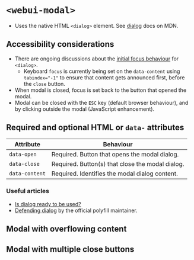 
<Meta of={WebUIModal} />

# `<webui-modal>`
- Uses the native HTML `<dialog>` element. See [dialog](https://developer.mozilla.org/en-US/docs/Web/HTML/Element/dialog) docs on MDN.

<Canvas of={WebUIModal.WebUIModal} />

## Accessibility considerations
- There are ongoing discussions about the [initial focus behaviour](https://github.com/whatwg/html/wiki/dialog--initial-focus,-a-proposal) for `<dialog>`.
    - Keyboard `focus` is currently being set on the `data-content` using `tabindex="-1"` to ensure that content gets announced first, before the `close` button.
- When modal is closed, focus is set back to the button that opened the modal.
- Modal can be closed with the `ESC` key (default browser behaviour), and by clicking outside the modal (JavaScript enhancement).

## Required and optional HTML  or `data-` attributes

Attribute | Behaviour
--- | ---
`data-open` | Required. Button that opens the modal dialog.
`data-close` | Required. Button(s) that close the modal dialog.
`data-content` | Required. Identifies the modal dialog content.

### Useful articles
- [Is dialog ready to be used?](https://www.scottohara.me/blog/2019/03/05/open-dialog.html)
- [Defending dialog](https://whistlr.info/2021/in-defence-of-dialog/) by the official polyfill maintainer.

## Modal with overflowing content
<Canvas of={WebUIModal.WebUIModalOverflow} />

## Modal with multiple close buttons
<Canvas of={WebUIModal.WebUIModalMultipleCloseButtons} />

